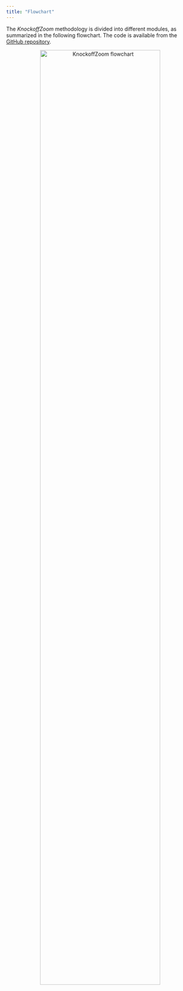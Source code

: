 ```yaml
---
title: "Flowchart"
---
```


The *KnockoffZoom* methodology is divided into different modules, as summarized in the following flowchart.
The code is available from the <a href="https://github.com/msesia/knockoffzoom" target="_blank">GitHub repository</a>.

<p style="text-align:center;">
<img src="images/flowchart.png" alt="KnockoffZoom flowchart"
	title="KnockoffZoom flowchart" width="80%" height="80%" />
</p>